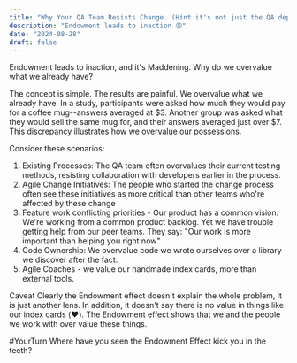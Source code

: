 ```yaml
---
title: "Why Your QA Team Resists Change. (Hint it's not just the QA dept)."
description: "Endowment leads to inaction 😩"
date: "2024-08-28"
draft: false
---
```


Endowment leads to inaction, and it's Maddening. Why do we overvalue what we already have?

The concept is simple. The results are painful. We overvalue what we already have. In a study, participants were asked how much they would pay for a coffee mug--answers averaged at $3. Another group was asked what they would sell the same mug for, and their answers averaged just over $7. This discrepancy illustrates how we overvalue our possessions.

Consider these scenarios:

1. Existing Processes: The QA team often overvalues their current testing methods, resisting collaboration with developers earlier in the process.
2. Agile Change Initiatives: The people who started the change process often see these initiatives as more critical than other teams who're affected by these change
3. Feature work conflicting priorities - Our product has a common vision. We're working from a common product backlog. Yet we have trouble getting help from our peer teams. They say: "Our work is more important than helping you right now"
4. Code Ownership: We overvalue code we wrote ourselves over a library we discover after the fact.
5. Agile Coaches - we value our handmade index cards, more than external tools.

Caveat Clearly the Endowment effect doesn't explain the whole problem, it is just another lens. In addition, it doesn't say there is no value in things like our index cards (❤️). The Endowment effect shows that we and the people we work with over value these things.

#YourTurn Where have you seen the Endowment Effect kick you in the teeth?
